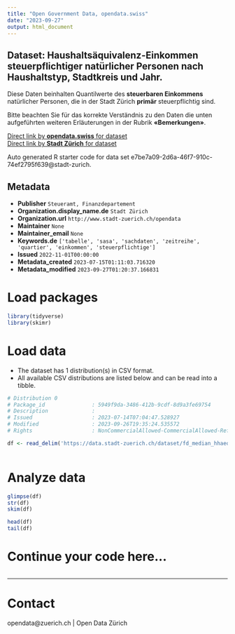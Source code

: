 ```yaml
---
title: "Open Government Data, opendata.swiss"
date: "2023-09-27"
output: html_document
---
```


## Dataset: Haushaltsäquivalenz-Einkommen steuerpflichtiger natürlicher Personen nach Haushaltstyp, Stadtkreis und Jahr.


Diese Daten beinhalten Quantilwerte des **steuerbaren Einkommens** natürlicher Personen, die in der Stadt Zürich **primär** steuerpflichtig sind. 

Bitte beachten Sie für das korrekte Verständnis zu den Daten die unten aufgeführten weiteren Erläuterungen in der Rubrik **«Bemerkungen»**.



[Direct link by **opendata.swiss** for dataset](https://opendata.swiss/de/dataset/haushaltsaquivalenz-einkommen-steuerpflichtiger-naturlicher-personen-nach-haushaltstyp-stadtkre)<br>
[Direct link by **Stadt Zürich** for dataset](https://data.stadt-zuerich.ch/dataset/fd_median_hhaequeinkommen_kreis_od100b)

Auto generated R starter code for data set e7be7a09-2d6a-46f7-910c-74ef2795f639@stadt-zurich.

## Metadata

- **Publisher** `Steueramt, Finanzdepartement`
- **Organization.display_name.de** `Stadt Zürich`
- **Organization.url** `http://www.stadt-zuerich.ch/opendata`
- **Maintainer** `None`
- **Maintainer_email** `None`
- **Keywords.de** `['tabelle', 'sasa', 'sachdaten', 'zeitreihe', 'quartier', 'einkommen', 'steuerpflichtige']`
- **Issued** `2022-11-01T00:00:00`
- **Metadata_created** `2023-07-15T01:11:03.716320`
- **Metadata_modified** `2023-09-27T01:20:37.166831`


# Load packages

```r

library(tidyverse)
library(skimr)

```

# Load data

-   The dataset has 1 distribution(s) in CSV format.
-   All available CSV distributions are listed below and can be read into a tibble.

```r

# Distribution 0
# Package_id               : 5949f9da-3486-412b-9cdf-8d9a3fe69754
# Description              : 
# Issued                   : 2023-07-14T07:04:47.528927
# Modified                 : 2023-09-26T19:35:24.535572
# Rights                   : NonCommercialAllowed-CommercialAllowed-ReferenceNotRequired

df <- read_delim('https://data.stadt-zuerich.ch/dataset/fd_median_hhaequeinkommen_kreis_od100b/download/WIR100OD100B.csv')



```

# Analyze data

```r

glimpse(df)
str(df)
skim(df)

head(df)
tail(df)

```

# Continue your code here...

```r

```

------------------------------------------------------------------------

# Contact

opendata@zuerich.ch | Open Data Zürich
